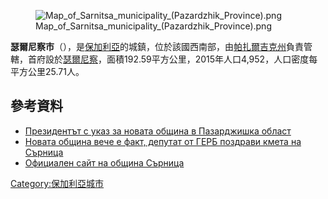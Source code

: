 [[Image:Map_of_Sarnitsa_municipality_(Pazardzhik_Province).png|right]]

'''瑟爾尼察市'''（{{lang-bg|Сърница}}），是[[保加利亞|保加利亞]]的城鎮，位於該國西南部，由[[帕扎爾吉克州|帕扎爾吉克州]]負責管轄，首府設於[[瑟爾尼察|瑟爾尼察]]，面積192.59平方公里，2015年人口4,952，人口密度每平方公里25.71人。

==參考資料==
*[http://www.pz-info.com/index.php/institutzii/item/5405-prezidentat-s-ukaz-za-novata-obshtina-v-pazardzhishka-oblast/5405-prezidentat-s-ukaz-za-novata-obshtina-v-pazardzhishka-oblast Президентът с указ за новата община в Пазарджишка област]{{dead link|date=2018年3月 |bot=InternetArchiveBot |fix-attempted=yes }}
*[http://www.pz-info.com/index.php/institutzii/item/6558-novata-obshtina-veche-e-fakt-deputat-ot-gerb-pozdravi-kmeta-na-sarnitza Новата община вече е факт, депутат от ГЕРБ поздрави кмета на Сърница]{{dead link|date=2018年3月 |bot=InternetArchiveBot |fix-attempted=yes }}
* [http://www.sarnitsa.bg/ Официален сайт на община Сърница] {{Wayback|url=http://www.sarnitsa.bg/ |date=20210125010703 }}

{{Bulgaria-geo-stub}}
[[Category:保加利亞城市|Category:保加利亞城市]]